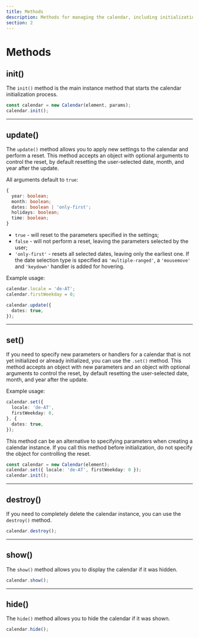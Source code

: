 ```yaml
---
title: Methods
description: Methods for managing the calendar, including initialization, updating, setting parameters, deleting, showing, and hiding the calendar.
section: 2
---
```


# Methods

## init()

The `init()` method is the main instance method that starts the calendar initialization process.

```ts
const calendar = new Calendar(element, params);
calendar.init();
```

---

## update()

The `update()` method allows you to apply new settings to the calendar and perform a reset.
This method accepts an object with optional arguments to control the reset, by default resetting the user-selected date, month, and year after the update.

All arguments default to `true`:

```ts
{
  year: boolean;
  month: boolean;
  dates: boolean | 'only-first';
  holidays: boolean;
  time: boolean;
}
```

- `true` - will reset to the parameters specified in the settings;
- `false` - will not perform a reset, leaving the parameters selected by the user;
- `'only-first'` - resets all selected dates, leaving only the earliest one. If the date selection type is specified as `'multiple-ranged'`, a `'mousemove'` and `'keydown'` handler is added for hovering.

Example usage:

```ts
calendar.locale = 'de-AT';
calendar.firstWeekday = 0;

calendar.update({
  dates: true,
});
```

---

## set()

If you need to specify new parameters or handlers for a calendar that is not yet initialized or already initialized, you can use the `.set()` method.
This method accepts an object with new parameters and an object with optional arguments to control the reset, by default resetting the user-selected date, month, and year after the update.

Example usage:

```ts
calendar.set({
  locale: 'de-AT',
  firstWeekday: 0,
}, {
  dates: true,
});
```

This method can be an alternative to specifying parameters when creating a calendar instance. If you call this method before initialization, do not specify the object for controlling the reset.

```ts
const calendar = new Calendar(element);
calendar.set({ locale: 'de-AT', firstWeekday: 0 });
calendar.init();
```

---

## destroy()

If you need to completely delete the calendar instance, you can use the `destroy()` method.

```ts
calendar.destroy();
```

---

## show()

The `show()` method allows you to display the calendar if it was hidden.

```ts
calendar.show();
```

---

## hide()

The `hide()` method allows you to hide the calendar if it was shown.

```ts
calendar.hide();
```
